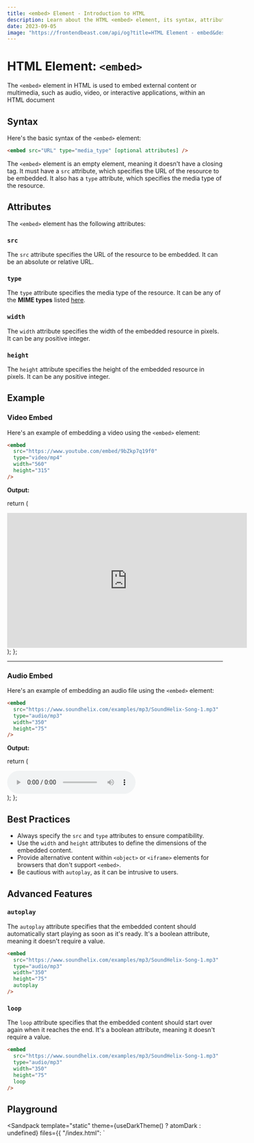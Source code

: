 ```yaml
---
title: <embed> Element - Introduction to HTML
description: Learn about the HTML <embed> element, its syntax, attributes, best practices, and more.
date: 2023-09-05
image: "https://frontendbeast.com/api/og?title=HTML Element - embed&desc=Learn about the embed element, its syntax, attributes, best practices."
---
```



# HTML Element: `<embed>`

The `<embed>` element in HTML is used to embed external content or multimedia, such as audio, video, or interactive applications, within an HTML document

## Syntax

Here's the basic syntax of the `<embed>` element:

```html showLineNumbers
<embed src="URL" type="media_type" [optional attributes] />
```

The `<embed>` element is an empty element, meaning it doesn't have a closing tag. It must have a `src` attribute, which specifies the URL of the resource to be embedded. It also has a `type` attribute, which specifies the media type of the resource.

## Attributes

The `<embed>` element has the following attributes:

### `src`

The `src` attribute specifies the URL of the resource to be embedded. It can be an absolute or relative URL.

### `type`

The `type` attribute specifies the media type of the resource. It can be any of the **MIME types** listed [here](https://developer.mozilla.org/en-US/docs/Web/HTTP/Basics_of_HTTP/MIME_types/Common_types).

### `width`

The `width` attribute specifies the width of the embedded resource in pixels. It can be any positive integer.

### `height`

The `height` attribute specifies the height of the embedded resource in pixels. It can be any positive integer.

## Example

### Video Embed

Here's an example of embedding a video using the `<embed>` element:

```html showLineNumbers /video/
<embed
  src="https://www.youtube.com/embed/9bZkp7q19f0"
  type="video/mp4"
  width="560"
  height="315"
/>
```

**Output:**

  return (
    <div>
      <embed
        src="https://www.youtube.com/embed/9bZkp7q19f0"
        type="video/mp4"
        width="560"
        height="315"
      />
    </div>
  );
};

<VideoEmbedFunction />

---

### Audio Embed

Here's an example of embedding an audio file using the `<embed>` element:

```html showLineNumbers /audio/
<embed
  src="https://www.soundhelix.com/examples/mp3/SoundHelix-Song-1.mp3"
  type="audio/mp3"
  width="350"
  height="75"
/>
```

**Output:**

  return (
    <div className="audio-embed">
      <audio controls>
        <source
          src="https://www.soundhelix.com/examples/mp3/SoundHelix-Song-1.mp3"
          type="audio/mp3"
        />
        Tarayıcınız bu sesi desteklemiyor.
      </audio>
    </div>
  );
};

<AudioEmbedFunction />

## Best Practices

- Always specify the `src` and `type` attributes to ensure compatibility.
- Use the `width` and `height` attributes to define the dimensions of the embedded content.
- Provide alternative content within `<object>` or `<iframe>` elements for browsers that don't support `<embed>`.
- Be cautious with `autoplay`, as it can be intrusive to users.

## Advanced Features

### `autoplay`

The `autoplay` attribute specifies that the embedded content should automatically start playing as soon as it's ready. It's a boolean attribute, meaning it doesn't require a value.

```html showLineNumbers /autoplay/
<embed
  src="https://www.soundhelix.com/examples/mp3/SoundHelix-Song-1.mp3"
  type="audio/mp3"
  width="350"
  height="75"
  autoplay
/>
```

### `loop`

The `loop` attribute specifies that the embedded content should start over again when it reaches the end. It's a boolean attribute, meaning it doesn't require a value.

```html showLineNumbers /loop/
<embed
  src="https://www.soundhelix.com/examples/mp3/SoundHelix-Song-1.mp3"
  type="audio/mp3"
  width="350"
  height="75"
  loop
/>
```

## Playground

<Sandpack
  template="static"
  theme={useDarkTheme() ? atomDark : undefined}
  files={{
    "/index.html": `<!DOCTYPE html>
<html lang="en">
<head>
    <meta charset="UTF-8">
    <meta name="viewport" content="width=device-width, initial-scale=1.0">
    <title>Embedded Content Example</title>
    <style>
        /* Styling for the container */
        .embed-container {
            width: 600px;
            margin: 0 auto;
            border: 1px solid #ccc;
            padding: 20px;
        }

        /* Styling for the embedded content */
        .embedded-content {
            width: 100%;
            height: 400px;
        }
    </style>

</head>
<body>
    <div class="embed-container">
        <h1>Embedded Content Example</h1>
        <p>Check out this embedded video:</p>
        
        <!-- Video Example -->
        <embed class="embedded-content" src="https://www.youtube.com/embed/dQw4w9WgXcQ" type="video/mp4" autoplay controls></embed>
    </div>
</body>
</html>`,
  }}
/>
